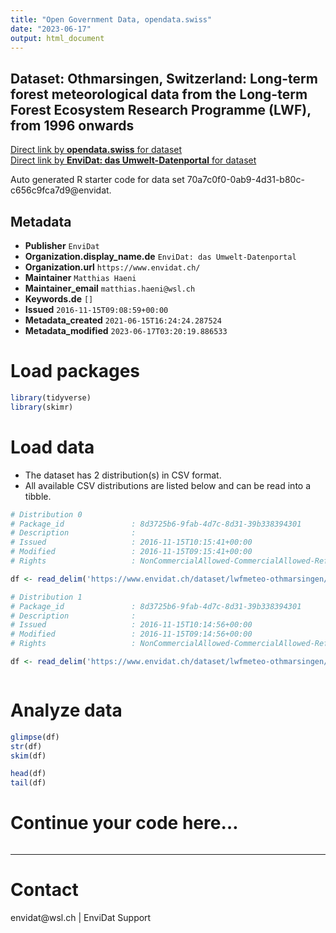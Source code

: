 ```yaml
---
title: "Open Government Data, opendata.swiss"
date: "2023-06-17"
output: html_document
---
```


## Dataset: Othmarsingen, Switzerland: Long-term forest meteorological data from the Long-term Forest Ecosystem Research Programme (LWF), from 1996 onwards



[Direct link by **opendata.swiss** for dataset](https://opendata.swiss/de/dataset/othmarsingen-switzerland-long-term-forest-meteorological-data-from-the-long-term-forest-ecosyst)<br>
[Direct link by **EnviDat: das Umwelt-Datenportal** for dataset](https://www.envidat.ch/#/metadata/lwfmeteo-othmarsingen)

Auto generated R starter code for data set 70a7c0f0-0ab9-4d31-b80c-c656c9fca7d9@envidat.

## Metadata

- **Publisher** `EnviDat`
- **Organization.display_name.de** `EnviDat: das Umwelt-Datenportal`
- **Organization.url** `https://www.envidat.ch/`
- **Maintainer** `Matthias Haeni`
- **Maintainer_email** `matthias.haeni@wsl.ch`
- **Keywords.de** `[]`
- **Issued** `2016-11-15T09:08:59+00:00`
- **Metadata_created** `2021-06-15T16:24:24.287524`
- **Metadata_modified** `2023-06-17T03:20:19.886533`


# Load packages

```r

library(tidyverse)
library(skimr)

```

# Load data

-   The dataset has 2 distribution(s) in CSV format.
-   All available CSV distributions are listed below and can be read into a tibble.

```r

# Distribution 0
# Package_id               : 8d3725b6-9fab-4d7c-8d31-39b338394301
# Description              : 
# Issued                   : 2016-11-15T10:15:41+00:00
# Modified                 : 2016-11-15T09:15:41+00:00
# Rights                   : NonCommercialAllowed-CommercialAllowed-ReferenceRequired

df <- read_delim('https://www.envidat.ch/dataset/lwfmeteo-othmarsingen/resource/5b4e810a-ce77-47dc-9e23-ba691ade9192')

# Distribution 1
# Package_id               : 8d3725b6-9fab-4d7c-8d31-39b338394301
# Description              : 
# Issued                   : 2016-11-15T10:14:56+00:00
# Modified                 : 2016-11-15T09:14:56+00:00
# Rights                   : NonCommercialAllowed-CommercialAllowed-ReferenceRequired

df <- read_delim('https://www.envidat.ch/dataset/lwfmeteo-othmarsingen/resource/f5f71a78-9574-4bcc-a326-4d455b6821a4')



```

# Analyze data

```r

glimpse(df)
str(df)
skim(df)

head(df)
tail(df)

```

# Continue your code here...

```r

```

------------------------------------------------------------------------

# Contact

envidat@wsl.ch | EnviDat Support
